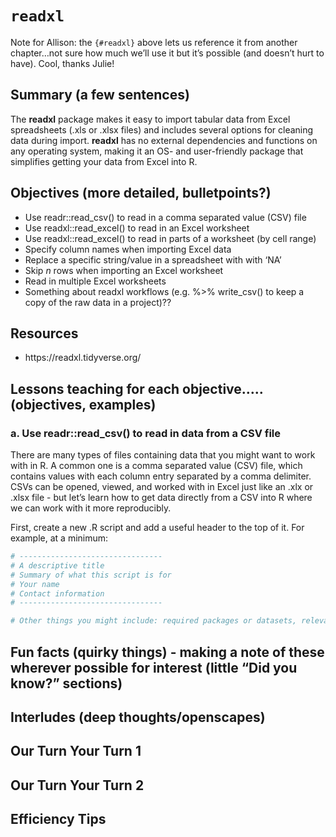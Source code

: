 # `readxl` {#readxl}
Note for Allison: the `{#readxl}` above lets us reference it from another chapter...not sure how much we'll use it but it's possible (and doesn't hurt to have). Cool, thanks Julie! 

## Summary (a few sentences)

The **readxl** package makes it easy to import tabular data from Excel spreadsheets (.xls or .xlsx files) and includes several options for cleaning data during import. **readxl** has no external dependencies and functions on any operating system, making it an OS- and user-friendly package that simplifies getting your data from Excel into R. 

## Objectives (more detailed, bulletpoints?)

- Use readr::read_csv() to read in a comma separated value (CSV) file
- Use readxl::read_excel() to read in an Excel worksheet
- Use readxl::read_excel() to read in parts of a worksheet (by cell range)
- Specify column names when importing Excel data
- Replace a specific string/value in a spreadsheet with with 'NA' 
- Skip *n* rows when importing an Excel worksheet
- Read in multiple Excel worksheets
- Something about readxl workflows (e.g. %>% write_csv() to keep a copy of the raw data in a project)?? 

## Resources

- https://readxl.tidyverse.org/


## Lessons teaching for each objective….. (objectives, examples)

### a. Use **readr::read_csv()** to read in data from a CSV file

There are many types of files containing data that you might want to work with in R. A common one is a comma separated value (CSV) file, which contains values with each column entry separated by a comma delimiter. CSVs can be opened, viewed, and worked with in Excel just like an .xlx or .xlsx file - but let's learn how to get data directly from a CSV into R where we can work with it more reproducibly. 

First, create a new .R script and add a useful header to the top of it. For example, at a minimum: 

```r

# --------------------------------
# A descriptive title
# Summary of what this script is for 
# Your name
# Contact information
# --------------------------------

# Other things you might include: required packages or datasets, relevant links (e.g. to raw data source, GitHub repo, etc.), citations and sources.
```


## Fun facts (quirky things) - making a note of these wherever possible for interest (little “Did you know?” sections)
## Interludes (deep thoughts/openscapes)
## Our Turn Your Turn 1
## Our Turn Your Turn 2
## Efficiency Tips

